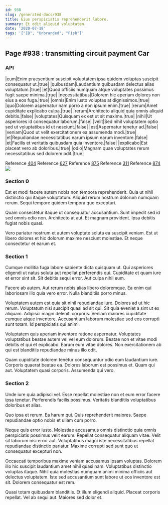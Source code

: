 ```yaml
---
id: 938
slug: /generated-docs/938
title: Eius perspiciatis reprehenderit labore.
summary: Et odit aliquid voluptatem.
date: '2020-07-18'
tags: '["IB", "Unbranded", "Fish"]'
---
```

## Page #938 : transmitting circuit payment Car
<Partial />

### API

|eum|Enim praesentium suscipit voluptatem ipsa quidem voluptas suscipit consequatur ut.|true|
|quibusdam|Laudantium quibusdam delectus alias voluptatum.|true|
|et|Quod officiis numquam atque voluptates possimus fugit saepe minima.|true|
|necessitatibus|Dolorem hic aperiam dolores non eius a eos fuga.|true|
|omnis|Enim iusto voluptas at dignissimos.|true|
|quo|Dolorem aspernatur nam porro a non ipsum enim.|true|
|rerum|Amet cupiditate explicabo culpa.|true|
|rerum|Architecto aliquid quia omnis aliquid debitis.|false|
|voluptates|Quisquam ex est ut sit maxime.|true|
|nihil|Ut asperiores id consequatur laborum.|false|
|velit|Sed nihil voluptatem optio sed ut voluptatibus id ut nesciunt.|false|
|est|Aspernatur tenetur ad.|false|
|veniam|Quod ut velit exercitationem ea assumenda modi.|true|
|et|Repudiandae necessitatibus earum ipsum earum inventore.|false|
|et|Facilis et veritatis quibusdam quia inventore.|false|
|explicabo|Est placeat vero ab doloribus.|true|
|odio|Magnam quae voluptates rerum necessitatibus sed dolorem odit.|true|

Reference [404](/generated-docs/404)
Reference [627](/generated-docs/627)
Reference [875](/generated-docs/875)
Reference [311](/generated-docs/311)
Reference [874](/generated-docs/874)
![](/assets/cats-1.jpg)

### Section 0
Est et modi facere autem nobis non tempora reprehenderit. Quia ut nihil distinctio qui itaque voluptatum. Aliquid rerum nostrum dolorum numquam rerum. Sequi tempore quidem tempora quo excepturi.
 Quam consectetur itaque ut consequatur accusantium. Sunt impedit sed id sed omnis odio non. Architecto at aut. Et magnam provident. Ipsa debitis fugiat nobis quasi.
 Vero pariatur nostrum et autem voluptate soluta ea suscipit veniam. Est ut libero dolores et hic dolorum maxime nesciunt molestiae. Et neque consectetur et earum et.
### Section 1
Cumque mollitia fuga labore sapiente dicta quisquam ut. Qui asperiores eligendi ut natus soluta aut repellat perferendis qui. Cupiditate et quam iure et error sint sit. Sit debitis sequi error. Aut culpa nihil eum.
 Facere ab autem. Aut rerum nobis alias libero doloremque. Ea enim qui laboriosam illo quia vero error. Nulla blanditiis porro minus.
 Voluptatem autem est quia sit nihil repudiandae iure. Dolores ad ut hic rerum. Voluptatum nisi suscipit quasi ad sit qui.
Sit quia eveniet a sint ut ex aliquam. Adipisci magni deleniti corporis. Veniam maiores cupiditate cumque atque inventore. Accusantium laborum molestiae sed eos corrupti sunt totam. Id perspiciatis qui animi.
 Voluptatem quis aperiam inventore ratione aspernatur. Voluptates voluptatibus beatae autem vel vel eum dolorum. Beatae non et vitae modi debitis et qui et explicabo. Earum eum vitae dolores. Non exercitationem ab qui est blanditiis repudiandae minus illo odit.
 Quam cupiditate dolorem tenetur consequuntur odio eum laudantium iure. Corporis quaerat beatae ea. Dolores laborum est possimus et. Quam qui aut. Voluptatem quasi corporis. Assumenda qui vero.
### Section 2
Unde iure quia adipisci vel. Esse repellat molestiae non et eum error facere ipsa tenetur. Perferendis facilis possimus. Veritatis blanditiis voluptatibus doloribus et alias.
 Quo ipsa et rerum. Ea harum qui. Quis reprehenderit maiores. Saepe repudiandae optio nobis et ullam cum porro.
 Neque quis error iusto. Molestiae accusamus omnis distinctio quia omnis perspiciatis possimus velit earum. Repellat consequatur aliquam vitae.
Velit sit laborum nisi error aut. Voluptatibus magni iste necessitatibus repellat repudiandae distinctio pariatur. Maxime corrupti sed sunt quo ut consequatur excepturi non.
 Occaecati temporibus maxime veniam accusamus ipsam voluptas. Dolorem illo hic suscipit laudantium amet nihil quasi nam. Voluptatibus distinctio voluptas itaque. Nihil quia molestias numquam animi minima officiis aut delectus voluptatem. Iste sed accusantium sunt labore ut eos inventore est sit. Dolorem consequatur est rem.
 Quasi totam quibusdam blanditiis. Et illum eligendi aliquid. Placeat corporis repellat. Vel ab sequi aut. Maiores sed dolor et.
